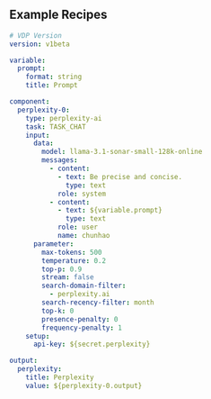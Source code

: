 ## Example Recipes

```yaml
# VDP Version
version: v1beta

variable:
  prompt:
    format: string
    title: Prompt

component:
  perplexity-0:
    type: perplexity-ai
    task: TASK_CHAT
    input:
      data:
        model: llama-3.1-sonar-small-128k-online
        messages:
          - content:
            - text: Be precise and concise.
              type: text
            role: system
          - content:
            - text: ${variable.prompt}
              type: text
            role: user
            name: chunhao
      parameter:
        max-tokens: 500
        temperature: 0.2
        top-p: 0.9
        stream: false
        search-domain-filter:
          - perplexity.ai
        search-recency-filter: month
        top-k: 0
        presence-penalty: 0
        frequency-penalty: 1
    setup:
      api-key: ${secret.perplexity}

output:
  perplexity:
    title: Perplexity
    value: ${perplexity-0.output}

```